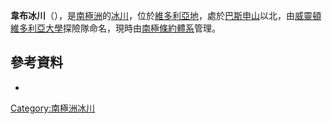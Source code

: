 {{coord|77|19|S|160|45|E|source:GNIS|display=title}}

'''韋布冰川'''（{{lang-en|Webb Glacier}}），是[[南極洲|南極洲]]的[[冰川|冰川]]，位於[[維多利亞地|維多利亞地]]，處於[[巴斯申山|巴斯申山]]以北，由[[威靈頓維多利亞大學|威靈頓維多利亞大學]]探險隊命名，現時由[[南極條約體系|南極條約體系]]管理。

==參考資料==
* {{usgs-gazetteer|id=16347|name=Webb Glacier}}

{{DEFAULTSORT:Webb Glacier}}
[[Category:南極洲冰川|Category:南極洲冰川]]


{{McMurdoDryValleys-geo-stub}}